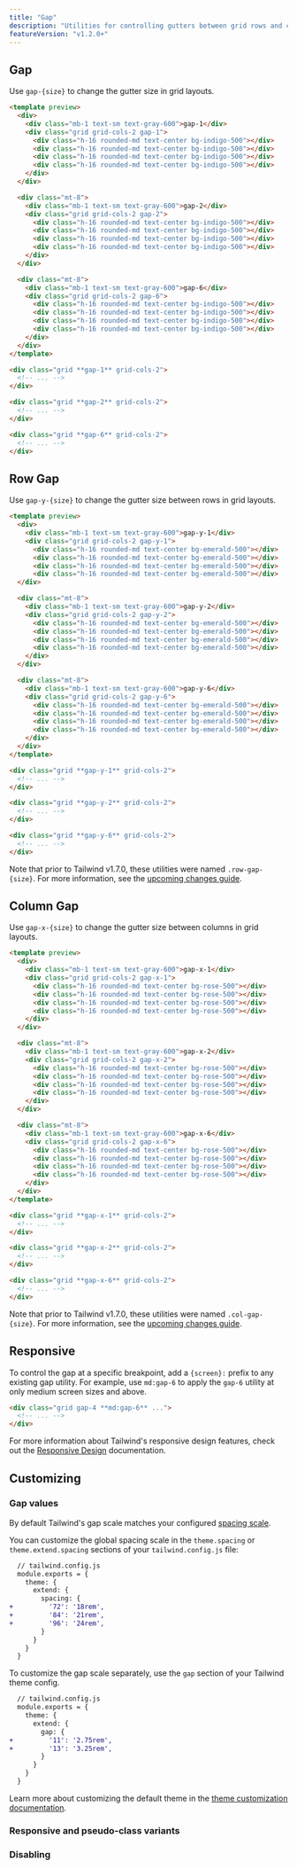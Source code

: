 ```yaml
---
title: "Gap"
description: "Utilities for controlling gutters between grid rows and columns."
featureVersion: "v1.2.0+"
---
```




## Gap

Use `gap-{size}` to change the gutter size in grid layouts.

```html indigo
<template preview>
  <div>
    <div class="mb-1 text-sm text-gray-600">gap-1</div>
    <div class="grid grid-cols-2 gap-1">
      <div class="h-16 rounded-md text-center bg-indigo-500"></div>
      <div class="h-16 rounded-md text-center bg-indigo-500"></div>
      <div class="h-16 rounded-md text-center bg-indigo-500"></div>
      <div class="h-16 rounded-md text-center bg-indigo-500"></div>
    </div>
  </div>

  <div class="mt-8">
    <div class="mb-1 text-sm text-gray-600">gap-2</div>
    <div class="grid grid-cols-2 gap-2">
      <div class="h-16 rounded-md text-center bg-indigo-500"></div>
      <div class="h-16 rounded-md text-center bg-indigo-500"></div>
      <div class="h-16 rounded-md text-center bg-indigo-500"></div>
      <div class="h-16 rounded-md text-center bg-indigo-500"></div>
    </div>
  </div>

  <div class="mt-8">
    <div class="mb-1 text-sm text-gray-600">gap-6</div>
    <div class="grid grid-cols-2 gap-6">
      <div class="h-16 rounded-md text-center bg-indigo-500"></div>
      <div class="h-16 rounded-md text-center bg-indigo-500"></div>
      <div class="h-16 rounded-md text-center bg-indigo-500"></div>
      <div class="h-16 rounded-md text-center bg-indigo-500"></div>
    </div>
  </div>
</template>

<div class="grid **gap-1** grid-cols-2">
  <!-- ... -->
</div>

<div class="grid **gap-2** grid-cols-2">
  <!-- ... -->
</div>

<div class="grid **gap-6** grid-cols-2">
  <!-- ... -->
</div>
```

## Row Gap

Use `gap-y-{size}` to change the gutter size between rows in grid layouts.

```html emerald
<template preview>
  <div>
    <div class="mb-1 text-sm text-gray-600">gap-y-1</div>
    <div class="grid grid-cols-2 gap-y-1">
      <div class="h-16 rounded-md text-center bg-emerald-500"></div>
      <div class="h-16 rounded-md text-center bg-emerald-500"></div>
      <div class="h-16 rounded-md text-center bg-emerald-500"></div>
      <div class="h-16 rounded-md text-center bg-emerald-500"></div>
  </div>

  <div class="mt-8">
    <div class="mb-1 text-sm text-gray-600">gap-y-2</div>
    <div class="grid grid-cols-2 gap-y-2">
      <div class="h-16 rounded-md text-center bg-emerald-500"></div>
      <div class="h-16 rounded-md text-center bg-emerald-500"></div>
      <div class="h-16 rounded-md text-center bg-emerald-500"></div>
      <div class="h-16 rounded-md text-center bg-emerald-500"></div>
    </div>
  </div>

  <div class="mt-8">
    <div class="mb-1 text-sm text-gray-600">gap-y-6</div>
    <div class="grid grid-cols-2 gap-y-6">
      <div class="h-16 rounded-md text-center bg-emerald-500"></div>
      <div class="h-16 rounded-md text-center bg-emerald-500"></div>
      <div class="h-16 rounded-md text-center bg-emerald-500"></div>
      <div class="h-16 rounded-md text-center bg-emerald-500"></div>
    </div>
  </div>
</template>

<div class="grid **gap-y-1** grid-cols-2">
  <!-- ... -->
</div>

<div class="grid **gap-y-2** grid-cols-2">
  <!-- ... -->
</div>

<div class="grid **gap-y-6** grid-cols-2">
  <!-- ... -->
</div>
```

Note that prior to Tailwind v1.7.0, these utilities were named `.row-gap-{size}`. For more information, see the [upcoming changes guide](/docs/upcoming-changes).

## Column Gap

Use `gap-x-{size}` to change the gutter size between columns in grid layouts.

```html rose
<template preview>
  <div>
    <div class="mb-1 text-sm text-gray-600">gap-x-1</div>
    <div class="grid grid-cols-2 gap-x-1">
      <div class="h-16 rounded-md text-center bg-rose-500"></div>
      <div class="h-16 rounded-md text-center bg-rose-500"></div>
      <div class="h-16 rounded-md text-center bg-rose-500"></div>
      <div class="h-16 rounded-md text-center bg-rose-500"></div>
    </div>
  </div>

  <div class="mt-8">
    <div class="mb-1 text-sm text-gray-600">gap-x-2</div>
    <div class="grid grid-cols-2 gap-x-2">
      <div class="h-16 rounded-md text-center bg-rose-500"></div>
      <div class="h-16 rounded-md text-center bg-rose-500"></div>
      <div class="h-16 rounded-md text-center bg-rose-500"></div>
      <div class="h-16 rounded-md text-center bg-rose-500"></div>
    </div>
  </div>

  <div class="mt-8">
    <div class="mb-1 text-sm text-gray-600">gap-x-6</div>
    <div class="grid grid-cols-2 gap-x-6">
      <div class="h-16 rounded-md text-center bg-rose-500"></div>
      <div class="h-16 rounded-md text-center bg-rose-500"></div>
      <div class="h-16 rounded-md text-center bg-rose-500"></div>
      <div class="h-16 rounded-md text-center bg-rose-500"></div>
    </div>
  </div>
</template>

<div class="grid **gap-x-1** grid-cols-2">
  <!-- ... -->
</div>

<div class="grid **gap-x-2** grid-cols-2">
  <!-- ... -->
</div>

<div class="grid **gap-x-6** grid-cols-2">
  <!-- ... -->
</div>
```

Note that prior to Tailwind v1.7.0, these utilities were named `.col-gap-{size}`. For more information, see the [upcoming changes guide](/docs/upcoming-changes).

## Responsive

To control the gap at a specific breakpoint, add a `{screen}:` prefix to any existing gap utility. For example, use `md:gap-6` to apply the `gap-6` utility at only medium screen sizes and above.

```html
<div class="grid gap-4 **md:gap-6** ...">
  <!-- ... -->
</div>
```

For more information about Tailwind's responsive design features, check out the [Responsive Design](/docs/responsive-design) documentation.

## Customizing

### Gap values

By default Tailwind's gap scale matches your configured [spacing scale](/docs/customizing-spacing).

You can customize the global spacing scale in the `theme.spacing` or `theme.extend.spacing` sections of your `tailwind.config.js` file:

```diff
  // tailwind.config.js
  module.exports = {
    theme: {
      extend: {
        spacing: {
+         '72': '18rem',
+         '84': '21rem',
+         '96': '24rem',
        }
      }
    }
  }
```

To customize the gap scale separately, use the `gap` section of your Tailwind theme config.

```diff
  // tailwind.config.js
  module.exports = {
    theme: {
      extend: {
        gap: {
+         '11': '2.75rem',
+         '13': '3.25rem',
        }
      }
    }
  }
```

Learn more about customizing the default theme in the [theme customization documentation](/docs/theme#customizing-the-default-theme).

### Responsive and pseudo-class variants

<Variants plugin="gap" />

### Disabling

<Disabling plugin="gap" />
